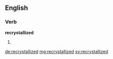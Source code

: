 ==English==

===Verb===
'''recrystallized'''

# {{en-past of|recrystallize}}

[[de:recrystallized]]
[[mg:recrystallized]]
[[sv:recrystallized]]